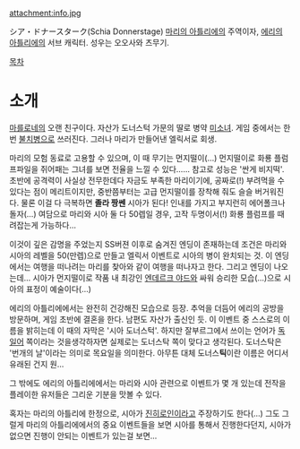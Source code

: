 attachment:info.jpg

シア・ドナースターク(Schia Donnerstage)
[[마리의 아틀리에]]의 주역이자, [[에리의 아틀리에]]의 서브 캐릭터. 성우는 오오사와 츠무기.

[[목차]]
= 소개 =
[[마를로네]]의 오랜 친구이다. 자산가 도너스턱 가문의 딸로 병약 [[미소녀]]. 게임 중에서는 한 번 [[불치병]]으로 쓰러진다. 그러나 마리가 만들어낸 엘릭서로 회생.

마리의 모험 동료로 고용할 수 있으며, 이 때 무기는 먼지떨이(…) 먼지떨이로 화룡 플럼프파일을 쥐어패는 그녀를 보면 전율을 느낄 수 있다...... 참고로 성능은 '싼게 비지떡'. 초반에 공격력이 사실상 전무한데다 자금도 부족한 마리이기에, 공짜로(!) 부려먹을 수 있다는 점이 메리트이지만, 중반쯤부터는 고급 먼지떨이를 장착해 줘도 슬슬 버거워진다. 물론 이걸 다 극복하면 '''졸라 짱쎈''' 시아가 된다! 인내를 가지고 부지런히 에어폴크나 돌자(…) 여담으로 마리와 시아 둘 다 50렙일 경우, 고작 두명이서(!) 화룡 플럼프를 때려잡는게 가능하다...

이것이 깊은 감명을 주었는지 SS버젼 이후로 숨겨진 엔딩이 존재하는데 조건은 마리와 시아의 레벨을 50(만렙)으로 만들고 엘릭서 이벤트로 시아의 병이 완치되는 것. 이 엔딩에서는 여행을 떠나려는 마리를 찾아와 같이 여행을 떠나자고 한다. 그리고 엔딩이 나오는데... 시아가 먼지떨이로 작품 내 최강인 [[엔데르크 야드]]와 싸워 승리한 모습(…)으로 시아의 표정이 예술이다(…)

에리의 아틀리에에서는 완전히 건강해진 모습으로 등장. 추억을 더듬어 에리의 공방을 방문하며, 게임 초반에 결혼을 한다. 남편도 자산가 출신인 듯. 이 이벤트 중 스스로의 이름을 밝히는데 이 때의 자막은 '시아 도너스턱'. 하지만 잘부르그에서 쓰이는 언어가 [[독일어]] 쪽이라는 것을생각하자면 실제로는 도너스탁 쪽이 맞다고 생각된다. 도너스탁은 '번개의 날'이라는 의미로 목요일을 의미한다. 아무튼 대체 도너스'''틱'''이란 이름은 어디서 유래된 건지 원...

그 밖에도 에리의 아틀리에에서는 마리와 시아 관련으로 이벤트가 몇 개 있는데 전작을 플레이한 유저들은 그리운 기분을 맛볼 수 있다.

혹자는 마리의 아틀리에 한정으로, 시아가 [[진히로인]]이라고 주장하기도 한다(…) 그도 그럴게 마리의 아틀리에에서의 중요 이벤트들을 보면 시아를 통해서 진행한다던지, 시아가 없으면 진행이 안되는 이벤트가 있는걸 보면...
